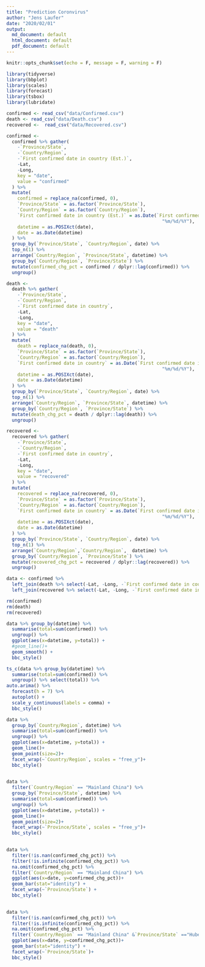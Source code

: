 ```yaml
---
title: "Prediction Coronvirus"
author: "Jens Laufer"
date: "2020/02/01"
output:
  md_document: default
  html_document: default
  pdf_document: default
---
```


```r
knitr::opts_chunk$set(echo = F, message = F, warning = F)
```

```r
library(tidyverse)
library(bbplot)
library(scales)
library(forecast)
library(tsbox)
library(lubridate)
```


```r
confirmed <- read_csv("data/Confirmed.csv") 
death <- read_csv("data/Death.csv")
recovered <-  read_csv("data/Recovered.csv")
```



```r
confirmed <-
  confirmed %>% gather(
    -`Province/State`,
    -`Country/Region`,
    -`First confirmed date in country (Est.)`,
    -Lat,
    -Long,
    key = "date",
    value = "confirmed"
  ) %>%
  mutate(
    confirmed = replace_na(confirmed, 0),
    `Province/State` = as.factor(`Province/State`),
    `Country/Region` = as.factor(`Country/Region`),
    `First confirmed date in country (Est.)` = as.Date(`First confirmed date in country (Est.)`, format =
                                                         "%m/%d/%Y"),
    datetime = as.POSIXct(date),
    date = as.Date(datetime)
  ) %>%
  group_by(`Province/State`, `Country/Region`, date) %>%
  top_n(1) %>%
  arrange(`Country/Region`, `Province/State`, datetime) %>%
  group_by(`Country/Region`, `Province/State`) %>%
  mutate(confirmed_chg_pct = confirmed / dplyr::lag(confirmed)) %>%
  ungroup()
```


```r
death <-
  death %>% gather(
    -`Province/State`,
    -`Country/Region`,
    -`First confirmed date in country`,
    -Lat,
    -Long,
    key = "date",
    value = "death"
  ) %>%
  mutate(
    death = replace_na(death, 0),
    `Province/State` = as.factor(`Province/State`),
    `Country/Region` = as.factor(`Country/Region`),
    `First confirmed date in country` = as.Date(`First confirmed date in country`, format =
                                                         "%m/%d/%Y"),
    datetime = as.POSIXct(date),
    date = as.Date(datetime)
  ) %>%
  group_by(`Province/State`, `Country/Region`, date) %>%
  top_n(1) %>%
  arrange(`Country/Region`, `Province/State`, datetime) %>%
  group_by(`Country/Region`, `Province/State`) %>%
  mutate(death_chg_pct = death / dplyr::lag(death)) %>%
  ungroup()
```

```r
recovered <-
  recovered %>% gather(
    -`Province/State`,
    -`Country/Region`,
    -`First confirmed date in country`,
    -Lat,
    -Long,
    key = "date",
    value = "recovered"
  ) %>%
  mutate(
    recovered = replace_na(recovered, 0),
    `Province/State` = as.factor(`Province/State`),
    `Country/Region` = as.factor(`Country/Region`),
    `First confirmed date in country` = as.Date(`First confirmed date in country`, format =
                                                         "%m/%d/%Y"),
    datetime = as.POSIXct(date),
    date = as.Date(datetime)
  ) %>%
  group_by(`Province/State`, `Country/Region`, date) %>%
  top_n(1) %>%
  arrange(`Country/Region`,`Country/Region`,  datetime) %>%
  group_by(`Country/Region`, `Province/State`) %>%
  mutate(recovered_chg_pct = recovered / dplyr::lag(recovered)) %>%
  ungroup()
```

```r
data <- confirmed %>% 
  left_join(death %>% select(-Lat, -Long, -`First confirmed date in country`,-date)) %>% 
  left_join(recovered %>% select(-Lat, -Long, -`First confirmed date in country`,-date))

rm(confirmed)
rm(death)
rm(recovered)
```



```r
data %>% group_by(datetime) %>% 
  summarise(total=sum(confirmed)) %>% 
  ungroup() %>% 
  ggplot(aes(x=datetime, y=total)) +
  #geom_line()+
  geom_smooth() +
  bbc_style()
```


```r
ts_c(data %>% group_by(datetime) %>% 
  summarise(total=sum(confirmed)) %>% 
  ungroup() %>% select(total)) %>% 
auto.arima() %>%
  forecast(h = 7) %>% 
  autoplot() +
  scale_y_continuous(labels = comma) +
  bbc_style()
```

```r
data %>% 
  group_by(`Country/Region`, datetime) %>%
  summarise(total=sum(confirmed)) %>% 
  ungroup() %>% 
  ggplot(aes(x=datetime, y=total)) +
  geom_line()+
  geom_point(size=2)+
  facet_wrap(~`Country/Region`, scales = "free_y")+
  bbc_style()
  
```
```r

data %>% 
  filter(`Country/Region` == "Mainland China") %>% 
  group_by(`Province/State`, datetime) %>%
  summarise(total=sum(confirmed)) %>% 
  ungroup() %>% 
  ggplot(aes(x=datetime, y=total)) +
  geom_line()+
  geom_point(size=2)+
  facet_wrap(~`Province/State`, scales = "free_y")+
  bbc_style()
  
```




```r
data %>% 
  filter(!is.nan(confirmed_chg_pct)) %>% 
  filter(!is.infinite(confirmed_chg_pct)) %>% 
  na.omit(confirmed_chg_pct) %>% 
  filter(`Country/Region` == "Mainland China") %>% 
  ggplot(aes(x=date, y=confirmed_chg_pct))+
  geom_bar(stat="identity") +
  facet_wrap(~`Province/State`) +
  bbc_style()
  
```
```r
data %>% 
  filter(!is.nan(confirmed_chg_pct)) %>% 
  filter(!is.infinite(confirmed_chg_pct)) %>% 
  na.omit(confirmed_chg_pct) %>% 
  filter(`Country/Region` == "Mainland China" &`Province/State` =="Hubei") %>% 
  ggplot(aes(x=date, y=confirmed_chg_pct))+
  geom_bar(stat="identity") +
  facet_wrap(~`Province/State`)+
  bbc_style()
```



